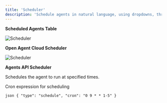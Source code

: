 ```yaml
---
title: 'Scheduler'
description: 'Schedule agents in natural language, using dropdowns, through the agents API in cron, or automatically at the ideal times with the Core Agent Team.'
---
```


<b>Scheduled Agents Table</b>

![Scheduler](https://storage.googleapis.com/cheatlayer/sched1.png)


<b>Open Agent Cloud Scheduler</b>

![Scheduler](https://storage.googleapis.com/cheatlayer/sched2.png)


<b>Agents API Scheduler</b>

Schedules the agent to run at specified times.

<ParamField body="cron" type="string"> Cron expression for scheduling </ParamField> 
```
json { "type": "schedule", "cron": "0 9 * * 1-5" } 